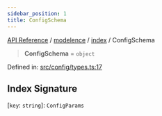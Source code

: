 ```yaml
---
sidebar_position: 1
title: ConfigSchema
---
```


[API Reference](/api-reference/modelence/index/type-aliases/../../../index) / [modelence](/api-reference/modelence/index/type-aliases/../../index) / [index](/api-reference/modelence/index/type-aliases/../index) / ConfigSchema

> **ConfigSchema** = `object`

Defined in: [src/config/types.ts:17](https://github.com/modelence/modelence/blob/1e944710d976ab6b4f27315125c56e7e2853136b/packages/modelence/src/config/types.ts#L17)

## Index Signature

\[`key`: `string`\]: `ConfigParams`
